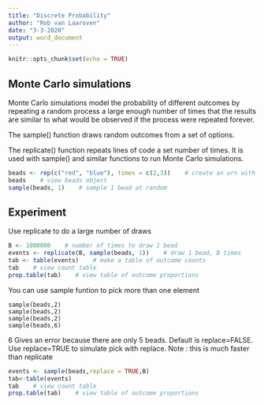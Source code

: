 ```yaml
---
title: "Discrete Probability"
author: "Rob van Laaroven"
date: "3-3-2020"
output: word_document
---
```


```r
knitr::opts_chunk$set(echo = TRUE)
```

## Monte Carlo simulations

Monte Carlo simulations model the probability of different outcomes by repeating a random process a large enough number of times that the results are similar to what would be observed if the process were repeated forever.

The sample() function draws random outcomes from a set of options.

The replicate() function repeats lines of code a set number of times. It is used with sample() and similar functions to run Monte Carlo simulations.

```r
beads <- rep(c("red", "blue"), times = c(2,3))    # create an urn with 2 red, 3 blue
beads    # view beads object
sample(beads, 1)    # sample 1 bead at random
```

## Experiment

Use replicate to do a large number of draws

```r
B <- 1000000    # number of times to draw 1 bead
events <- replicate(B, sample(beads, 1))    # draw 1 bead, B times
tab <- table(events)    # make a table of outcome counts
tab    # view count table
prop.table(tab)    # view table of outcome proportions
```


You can use sample funtion to pick more than one element

```r-sample
sample(beads,2)
sample(beads,2)
sample(beads,2)
sample(beads,6)
```

6 Gives an error because there are only 5 beads. Default is replace=FALSE. Use replace=TRUE to simulate pick with replace. 
Note : this is much faster than replicate
```r
events <- sample(beads,replace = TRUE,B)  
tab<-table(events)
tab    # view count table
prop.table(tab)    # view table of outcome proportions
```

